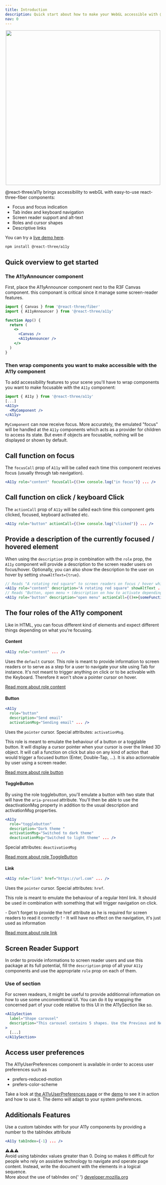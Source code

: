 ```yaml
---
title: Introduction
description: Quick start about how to make your WebGL accessible with @react-three/a11y and react-three-fiber
nav: 0
---
```


<p align="center">
  <img width="500" src="/a11y/react-three-a11y-header.jpg" />
</p>

@react-three/a11y brings accessibility to webGL with easy-to-use react-three-fiber components:

- Focus and focus indication
- Tab index and keyboard navigation
- Screen reader support and alt-text
- Roles and cursor shapes
- Descriptive links

You can try a [live demo here](https://n4rzi.csb.app).

```bash
npm install @react-three/a11y
```

## Quick overview to get started

### The A11yAnnouncer component

First, place the A11yAnnouncer component next to the R3F Canvas component. this componant is critical since it manage some screen-reader features.

```jsx
import { Canvas } from '@react-three/fiber'
import { A11yAnnouncer } from '@react-three/a11y'

function App() {
  return (
    <>
      <Canvas />
      <A11yAnnouncer />
    </>
  )
}
```

### Then wrap components you want to make accessible with the A11y component

To add accessibility features to your scene you'll have to wrap components you want to make focusable with the `A11y` component:

```jsx
import { A11y } from '@react-three/a11y'
[...]
<A11y>
  <MyComponent />
</A11y>
```

`MyComponent` can now receive focus. More accurately, the emulated "focus" will be handled at the `A11y` components which acts as a provider
for children to access its state. But even if objects are focusable, nothing will be displayed or shown by default.

## Call function on focus

The `focusCall` prop of `A11y` will be called each time this component receives focus (usually through tab navigation).

```jsx
<A11y role="content" focusCall={()=> console.log("in focus")} ... />
```

## Call function on click / keyboard Click

The `actionCall` prop of `A11y` will be called each time this component gets clicked, focused, keyboard activated etc.

```jsx
<A11y role="button" actionCall={()=> console.log("clicked")} ... />
```

## Provide a description of the currently focused / hovered element

When using the `description` prop in combination with the `role` prop, the `A11y` component will provide a description to the screen reader users on focus/hover.
Optionally, you can also show the description to the user on hover by setting `showAltText={true}`.

```jsx
// Reads "A rotating red square" to screen readers on focus / hover while also showing it on mouseover
<A11y role="content" description="A rotating red square" showAltText ... />
// Reads "Button, open menu + (description on how to activate depending on the screen reader)" to screen readers on focus / hover
<A11y role="button" description="open menu" actionCall={()=>{someFunction()}} ... />
```

## The four roles of the A11y component

Like in HTML, you can focus different kind of elements and expect different things depending on what you're focusing.

#### Content

```jsx
<A11y role="content" ... />
```

Uses the `default` cursor. This role is meant to provide information to screen readers or to serve as a step for a user to navigate your site using Tab for instance. It's not meant to trigger anything on click or to be activable with the Keyboard. Therefore it won't show a pointer cursor on hover.

[Read more about role content](/a11y/roles/content)

#### Button

```jsx
<A11y
  role="button"
  description="Send email"
  activationMsg="Sending email" ... />
```

Uses the `pointer` cursor. Special attributes: `activationMsg`.

This role is meant to emulate the behaviour of a button or a togglable button. It will display a cursor pointer when your cursor is over the linked 3D object. It will call a function on click but also on any kind of action that would trigger a focused button (Enter, Double-Tap, ...). It is also actionnable by user using a screen reader.

[Read more about role button](/a11y/roles/button)

#### ToggleButton

By using the role togglebutton, you'll emulate a button with two state that will have the `aria-pressed` attribute.
You'll then be able to use the deactivationMsg property in addition to the usual description and activationMsg properties.

```jsx
<A11y
  role="togglebutton"
  description="Dark theme "
  activationMsg="Switched to dark theme"
  deactivationMsg="Switched to light theme" ... />
```

Special attributes: `deactivationMsg`

[Read more about role ToggleButton](/a11y/roles/togglebutton)

#### Link

```jsx
<A11y role="link" href="https://url.com" ... />
```

Uses the `pointer` cursor. Special attributes: `href`.

This role is meant to emulate the behaviour of a regular html link. It should be used in combination with something that will trigger navigation on click.

<Hint>
  - Don't forget to provide the href attribute as he is required for screen readers to read it
  correctly ! - It will have no effect on the navigation, it's just used as information
</Hint>

[Read more about role link](/a11y/roles/link)

## Screen Reader Support

In order to provide informations to screen reader users and use this package at its full potential, fill the `description` prop of all your `A11y` components and use the appropriate `role` prop on each of them.

### Use of section

For screen readears, it might be useful to provide additionnal information on how to use some unconventional UI.
You can do it by wrapping the concerned part of your code relative to this UI in the A11ySection like so.

```jsx
<A11ySection
  label="Shape carousel"
  description="This carousel contains 5 shapes. Use the Previous and Next buttons to cycle through all the shapes."
>
  [...]
</A11ySection>
```

## Access user preferences

The A11yUserPreferences component is available in order to access user preferences such as

- prefers-reduced-motion
- prefers-color-scheme

Take a look at [the A11yUserPreferences page](/a11y/access-user-preferences) or the [demo](https://n4rzi.csb.app) to see it in action and how to use it. The demo will adapt to your system preferences.

## Additionals Features

Use a custom tabindex with for your A11y components by providing a number to the tabIndex attribute

```jsx
<A11y tabIndex={-1} ... />
```

<Hint>
  ⚠⚠⚠
  <br />
  Avoid using tabindex values greater than 0. Doing so makes it difficult for people who rely on
  assistive technology to navigate and operate page content. Instead, write the document with the
  elements in a logical sequence.
  <br />
  More about the use of tabIndex on{' '}
  <a href="https://developer.mozilla.org/en-US/docs/Web/HTML/Global_attributes/tabindex">
    developer.mozilla.org
  </a>
</Hint>
